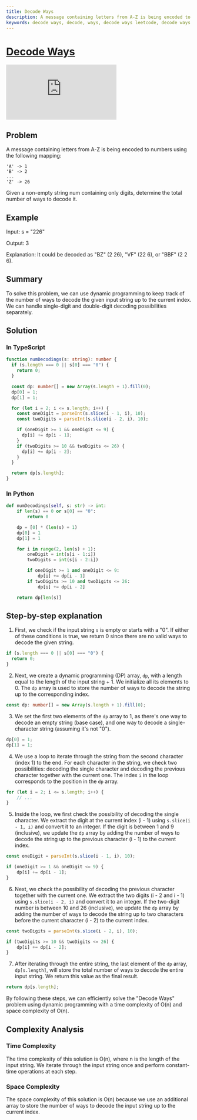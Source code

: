 ```yaml
---
title: Decode Ways
description: A message containing letters from A-Z is being encoded to numbers using the following mapping 'A' -> 1 'B' -> 2 ... 'Z' -> 26 Given a non-empty string num containing only digits, determine the total number of ways to decode it.
keywords: decode ways, decode, ways, decode ways leetcode, decode ways leetcode solution, decode ways leetcode typescript, decode ways leetcode python, decode ways leetcode javascript, decode ways leetcode java, decode ways leetcode c++, decode ways leetcode c#, decode ways leetcode go, decode ways leetcode kotlin, decode ways leetcode ruby, decode ways leetcode swift, decode ways leetcode scala, decode ways leetcode rust, decode ways leetcode php, decode ways leetcode dart, decode ways leetcode python3, decode ways leetcode typescript, decode ways leetcode javascript, decode ways leetcode java, decode ways leetcode c++, decode ways leetcode c#, decode ways leetcode go, decode ways leetcode kotlin, decode ways leetcode ruby, decode ways leetcode swift, decode ways leetcode scala, decode ways leetcode rust, decode ways leetcode php, decode ways leetcode dart, decode ways leetcode python3, decode ways leetcode typescript, decode ways leetcode javascript, decode ways leetcode java, decode ways leetcode c++, decode ways leetcode c#, decode ways leetcode go, decode ways leetcode kotlin, decode ways leetcode ruby, decode ways leetcode swift, decode ways leetcode scala, decode ways leetcode rust, decode ways leetcode php, decode ways leetcode dart, decode ways leetcode python3, decode ways leetcode typescript, decode ways leetcode javascript, decode ways leetcode java, decode ways leetcode c++, decode ways leetcode c#, decode ways leetcode go, decode ways leetcode kotlin, decode ways leetcode ruby, decode ways leetcode swift, decode ways leetcode scala, decode ways leetcode rust, decode ways leetcode php, decode ways leetcode dart, decode ways leetcode python3, decode ways leetcode typescript, decode ways leetcode javascript, decode ways leetcode java, decode ways leetcode c++, decode ways leetcode c#, decode ways leetcode go, decode ways leetcode kotlin, decode ways leetcode ruby, decode ways leetcode swift, decode ways leetcode scala, decode ways leetcode rust, decode ways leetcode php, decode ways leetcode dart, decode ways leetcode python3, decode ways leetcode typescript, decode ways leetcode javascript, decode ways leetcode java, decode ways leetcode c++, decode ways leetcode c#, decode ways leetcode go, decode ways leetcode kotlin
---
```



# [Decode Ways](https://leetcode.com/problems/decode-ways/) <DifficultyChip difficulty="medium" />

<div className="iframe-container">
	<iframe className="responsive-iframe" src="https://www.youtube.com/embed/6aEyTjOwlJU"
					title="YouTube video player" frameBorder="0"
					allow="accelerometer; autoplay; clipboard-write; encrypted-media; gyroscope; picture-in-picture"
					allowFullScreen></iframe>
</div>

## Problem

A message containing letters from A-Z is being encoded to numbers using the following mapping:

```plaintext
'A' -> 1
'B' -> 2
...
'Z' -> 26
```

Given a non-empty string num containing only digits, determine the total number of ways to decode it.

## Example

Input: s = "226"

Output: 3

Explanation: It could be decoded as "BZ" (2 26), "VF" (22 6), or "BBF" (2 2 6).

## Summary

To solve this problem, we can use dynamic programming to keep track of the number of ways to decode the given input string up to the current index. We can handle single-digit and double-digit decoding possibilities separately.

## Solution

### In TypeScript


```typescript
function numDecodings(s: string): number {
  if (s.length === 0 || s[0] === "0") {
    return 0;
  }

  const dp: number[] = new Array(s.length + 1).fill(0);
  dp[0] = 1;
  dp[1] = 1;

  for (let i = 2; i <= s.length; i++) {
    const oneDigit = parseInt(s.slice(i - 1, i), 10);
    const twoDigits = parseInt(s.slice(i - 2, i), 10);

    if (oneDigit >= 1 && oneDigit <= 9) {
      dp[i] += dp[i - 1];
    }
    if (twoDigits >= 10 && twoDigits <= 26) {
      dp[i] += dp[i - 2];
    }
  }

  return dp[s.length];
}
```

### In Python


```python
def numDecodings(self, s: str) -> int:
	if len(s) == 0 or s[0] == "0":
		return 0

	dp = [0] * (len(s) + 1)
	dp[0] = 1
	dp[1] = 1

	for i in range(2, len(s) + 1):
		oneDigit = int(s[i - 1:i])
		twoDigits = int(s[i - 2:i])

		if oneDigit >= 1 and oneDigit <= 9:
			dp[i] += dp[i - 1]
		if twoDigits >= 10 and twoDigits <= 26:
			dp[i] += dp[i - 2]

	return dp[len(s)]
```

## Step-by-step explanation

1. First, we check if the input string `s` is empty or starts with a "0". If either of these conditions is true, we return 0 since there are no valid ways to decode the given string.

```typescript
if (s.length === 0 || s[0] === "0") {
  return 0;
}
```

2. Next, we create a dynamic programming (DP) array, `dp`, with a length equal to the length of the input string + 1. We initialize all its elements to 0. The `dp` array is used to store the number of ways to decode the string up to the corresponding index.

```typescript
const dp: number[] = new Array(s.length + 1).fill(0);
```

3. We set the first two elements of the `dp` array to 1, as there's one way to decode an empty string (base case), and one way to decode a single-character string (assuming it's not "0").

```typescript
dp[0] = 1;
dp[1] = 1;
```

4. We use a loop to iterate through the string from the second character (index 1) to the end. For each character in the string, we check two possibilities: decoding the single character and decoding the previous character together with the current one. The index `i` in the loop corresponds to the position in the `dp` array.

```typescript
for (let i = 2; i <= s.length; i++) {
	// ...
}
```

5. Inside the loop, we first check the possibility of decoding the single character. We extract the digit at the current index (i - 1) using `s.slice(i - 1, i)` and convert it to an integer. If the digit is between 1 and 9 (inclusive), we update the `dp` array by adding the number of ways to decode the string up to the previous character (i - 1) to the current index.

```typescript
const oneDigit = parseInt(s.slice(i - 1, i), 10);

if (oneDigit >= 1 && oneDigit <= 9) {
	dp[i] += dp[i - 1];
}
```

6. Next, we check the possibility of decoding the previous character together with the current one. We extract the two digits (i - 2 and i - 1) using `s.slice(i - 2, i)` and convert it to an integer. If the two-digit number is between 10 and 26 (inclusive), we update the `dp` array by adding the number of ways to decode the string up to two characters before the current character (i - 2) to the current index.

```typescript
const twoDigits = parseInt(s.slice(i - 2, i), 10);

if (twoDigits >= 10 && twoDigits <= 26) {
	dp[i] += dp[i - 2];
}
```

7. After iterating through the entire string, the last element of the `dp` array, `dp[s.length]`, will store the total number of ways to decode the entire input string. We return this value as the final result.

```typescript
return dp[s.length];
```

By following these steps, we can efficiently solve the "Decode Ways" problem using dynamic programming with a time complexity of O(n) and space complexity of O(n).

## Complexity Analysis

### Time Complexity

The time complexity of this solution is O(n), where n is the length of the input string. We iterate through the input string once and perform constant-time operations at each step.

### Space Complexity

The space complexity of this solution is O(n) because we use an additional array to store the number of ways to decode the input string up to the current index.
